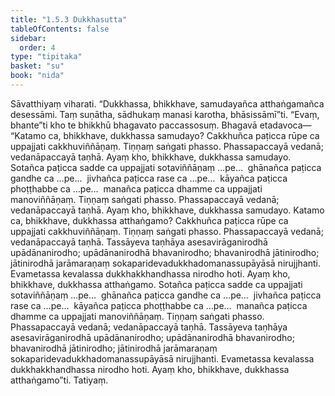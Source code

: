 ```yaml
---
title: "1.5.3 Dukkhasutta"
tableOfContents: false
sidebar:
  order: 4
type: "tipitaka"
basket: "su"
book: "nida"
---
```



<DynamicBreadcrumb />

<Division number="43" book="nida">

<Paragraph number="313" book="nida">
Sāvatthiyaṃ viharati. “Dukkhassa, bhikkhave, samudayañca atthaṅgamañca desessāmi. Taṃ suṇātha, sādhukaṃ manasi karotha, bhāsissāmī”ti. “Evaṃ, bhante”ti kho te bhikkhū bhagavato paccassosuṃ. Bhagavā etadavoca—
</Paragraph>

<Paragraph number="314" book="nida">
“Katamo ca, bhikkhave, dukkhassa samudayo? Cakkhuñca paṭicca rūpe ca uppajjati cakkhuviññāṇaṃ. Tiṇṇaṃ saṅgati phasso. Phassapaccayā vedanā; vedanāpaccayā taṇhā. Ayaṃ kho, bhikkhave, dukkhassa samudayo.
</Paragraph>

<Paragraph number="315" book="nida">
Sotañca paṭicca sadde ca uppajjati sotaviññāṇaṃ …pe…  ghānañca paṭicca gandhe ca …pe…  jivhañca paṭicca rase ca …pe…  kāyañca paṭicca phoṭṭhabbe ca …pe…  manañca paṭicca dhamme ca uppajjati manoviññāṇaṃ. Tiṇṇaṃ saṅgati phasso. Phassapaccayā vedanā; vedanāpaccayā taṇhā. Ayaṃ kho, bhikkhave, dukkhassa samudayo.
</Paragraph>

<Paragraph number="316" book="nida">
Katamo ca, bhikkhave, dukkhassa atthaṅgamo? Cakkhuñca paṭicca rūpe ca uppajjati cakkhuviññāṇaṃ. Tiṇṇaṃ saṅgati phasso. Phassapaccayā vedanā; vedanāpaccayā taṇhā. Tassāyeva taṇhāya asesavirāganirodhā upādānanirodho; upādānanirodhā bhavanirodho; bhavanirodhā jātinirodho; jātinirodhā jarāmaraṇaṃ sokaparidevadukkhadomanassupāyāsā nirujjhanti. Evametassa kevalassa dukkhakkhandhassa nirodho hoti. Ayaṃ kho, bhikkhave, dukkhassa atthaṅgamo.
</Paragraph>

<Paragraph number="317" book="nida">
Sotañca paṭicca sadde ca uppajjati sotaviññāṇaṃ …pe…  ghānañca paṭicca gandhe ca …pe…  jivhañca paṭicca rase ca …pe…  kāyañca paṭicca phoṭṭhabbe ca …pe…  manañca paṭicca dhamme ca uppajjati manoviññāṇaṃ. Tiṇṇaṃ saṅgati phasso. Phassapaccayā vedanā; vedanāpaccayā taṇhā. Tassāyeva taṇhāya asesavirāganirodhā upādānanirodho; upādānanirodhā bhavanirodho; bhavanirodhā jātinirodho; jātinirodhā jarāmaraṇaṃ sokaparidevadukkhadomanassupāyāsā nirujjhanti. Evametassa kevalassa dukkhakkhandhassa nirodho hoti. Ayaṃ kho, bhikkhave, dukkhassa atthaṅgamo”ti.

</Paragraph>
</Division>

<Paragraph number="318" type="center" book="nida">
Tatiyaṃ.
</Paragraph>